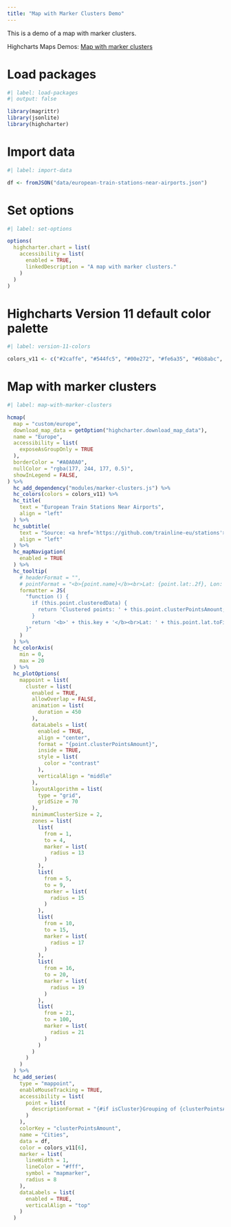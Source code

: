 ```yaml
---
title: "Map with Marker Clusters Demo"
---
```


This is a demo of a map with marker clusters.

Highcharts Maps Demos: [Map with marker clusters](https://www.highcharts.com/demo/maps/marker-clusters)

# Load packages

```r
#| label: load-packages
#| output: false

library(magrittr)
library(jsonlite)
library(highcharter)
```

# Import data

```r
#| label: import-data

df <- fromJSON("data/european-train-stations-near-airports.json")
```

# Set options

```r
#| label: set-options

options(
  highcharter.chart = list(
    accessibility = list(
      enabled = TRUE,
      linkedDescription = "A map with marker clusters."
    )
  )
)
```

# Highcharts Version 11 default color palette

```r
#| label: version-11-colors

colors_v11 <- c("#2caffe", "#544fc5", "#00e272", "#fe6a35", "#6b8abc", "#d568fb", "#2ee0ca", "#fa4b42", "#feb56a", "#91e8e1")
```

# Map with marker clusters

```r
#| label: map-with-marker-clusters

hcmap(
  map = "custom/europe",
  download_map_data = getOption("highcharter.download_map_data"),
  name = "Europe",
  accessibility = list(
    exposeAsGroupOnly = TRUE
  ),
  borderColor = "#A0A0A0",
  nullColor = "rgba(177, 244, 177, 0.5)",
  showInLegend = FALSE,
) %>% 
  hc_add_dependency("modules/marker-clusters.js") %>% 
  hc_colors(colors = colors_v11) %>% 
  hc_title(
    text = "European Train Stations Near Airports",
    align = "left"
  ) %>% 
  hc_subtitle(
    text = "Source: <a href='https://github.com/trainline-eu/stations'>github.com/trainline-eu/stations</a>",
    align = "left"
  ) %>% 
  hc_mapNavigation(
    enabled = TRUE
  ) %>% 
  hc_tooltip(
    # headerFormat = "",
    # pointFormat = "<b>{point.name}</b><br>Lat: {point.lat:.2f}, Lon: {point.lon:.2f}",
    formatter = JS(
      "function () {
        if (this.point.clusteredData) {
          return 'Clustered points: ' + this.point.clusterPointsAmount;
        }
        return '<b>' + this.key + '</b><br>Lat: ' + this.point.lat.toFixed(2) + ', Lon: ' + this.point.lon.toFixed(2);
      }"
    )
  ) %>% 
  hc_colorAxis(
    min = 0,
    max = 20
  ) %>% 
  hc_plotOptions(
    mappoint = list(
      cluster = list(
        enabled = TRUE,
        allowOverlap = FALSE,
        animation = list(
          duration = 450
        ),
        dataLabels = list(
          enabled = TRUE,
          align = "center",
          format = "{point.clusterPointsAmount}",
          inside = TRUE,
          style = list(
            color = "contrast"
          ),
          verticalAlign = "middle"
        ),
        layoutAlgorithm = list(
          type = "grid",
          gridSize = 70
        ),
        minimumClusterSize = 2,
        zones = list(
          list(
            from = 1,
            to = 4,
            marker = list(
              radius = 13
            )
          ),
          list(
            from = 5,
            to = 9,
            marker = list(
              radius = 15
            )
          ),
          list(
            from = 10,
            to = 15,
            marker = list(
              radius = 17
            )
          ),
          list(
            from = 16,
            to = 20,
            marker = list(
              radius = 19
            )
          ),
          list(
            from = 21,
            to = 100,
            marker = list(
              radius = 21
            )
          )
        )
      )
    )
  ) %>% 
  hc_add_series(
    type = "mappoint",
    enableMouseTracking = TRUE,
    accessibility = list(
      point = list(
        descriptionFormat = "{#if isCluster}Grouping of {clusterPointsAmount} points.{else}{name}, country code: {country}.{/if}"
      )
    ),
    colorKey = "clusterPointsAmount",
    name = "Cities",
    data = df,
    color = colors_v11[6],
    marker = list(
      lineWidth = 1,
      lineColor = "#fff",
      symbol = "mapmarker",
      radius = 8
    ),
    dataLabels = list(
      enabled = TRUE,
      verticalAlign = "top"
    )
  )
```
